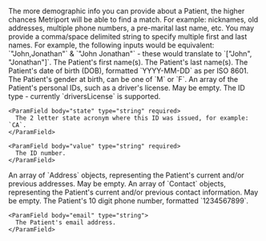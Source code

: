 <Tip>
  The more demographic info you can provide about a Patient, the higher chances Metriport will be
  able to find a match. For example: nicknames, old addresses, multiple phone numbers, a pre-marital
  last name, etc.
</Tip>

<Info>
  You may provide a comma/space delimited string to specify multiple first and last names. For
  example, the following inputs would be equivalent: `"John,Jonathan"` & `"John Jonathan"` - these
  would translate to `["John", "Jonathan"]`.
</Info>

<ParamField body="firstName" type="string" required>
  The Patient's first name(s).
</ParamField>

<ParamField body="lastName" type="string" required>
  The Patient's last name(s).
</ParamField>

<ParamField body="dob" type="string" required>
  The Patient's date of birth (DOB), formatted `YYYY-MM-DD` as per ISO 8601.
</ParamField>

<ParamField body="genderAtBirth" type="string" required>
  The Patient's gender at birth, can be one of `M` or `F`.
</ParamField>

<ParamField body="personalIdentifiers" type="PersonalIdentifier[]" optional>
  An array of the Patient's personal IDs, such as a driver's license. May be empty.

  <Expandable title="PersonalIdentifier properties">
    <ParamField body="type" type="string" required>
      The ID type - currently `driversLicense` is supported.
    </ParamField>

    <ParamField body="state" type="string" required>
      The 2 letter state acronym where this ID was issued, for example: `CA`.
    </ParamField>

    <ParamField body="value" type="string" required>
      The ID number.
    </ParamField>

  </Expandable>
</ParamField>

<ParamField body="address" type="Address[]" required>
  An array of `Address` objects, representing the Patient's current and/or previous addresses. May
  be empty.
  <Snippet file="patient-address.mdx" />
</ParamField>

<ParamField body="contact" type="Contact[]">
  An array of `Contact` objects, representing the Patient's current and/or previous contact information. May be empty.
  <Expandable title="Contact properties">
    <ParamField body="phone" type="string">
      The Patient's 10 digit phone number, formatted `1234567899`.
    </ParamField>

    <ParamField body="email" type="string">
      The Patient's email address.
    </ParamField>

  </Expandable>

</ParamField>

